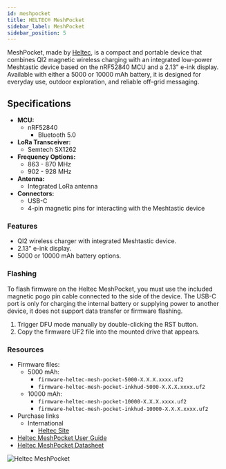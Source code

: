 ```yaml
---
id: meshpocket
title: HELTEC® MeshPocket
sidebar_label: MeshPocket
sidebar_position: 5
---
```


MeshPocket, made by [Heltec](/docs/hardware/devices/heltec-automation/), is a compact and portable device that combines QI2 magnetic wireless charging with an integrated low-power Meshtastic device based on the nRF52840 MCU and a 2.13" e-ink display. Available with either a 5000 or 10000 mAh battery, it is designed for everyday use, outdoor exploration, and reliable off-grid messaging.

## Specifications

- **MCU:**
  - nRF52840
    - Bluetooth 5.0
- **LoRa Transceiver:**
  - Semtech SX1262
- **Frequency Options:**
  - 863 - 870 MHz
  - 902 - 928 MHz
- **Antenna:**
  - Integrated LoRa antenna
- **Connectors:**
  - USB-C
  - 4-pin magnetic pins for interacting with the Meshtastic device

### Features

- QI2 wireless charger with integrated Meshtastic device.
- 2.13" e-ink display.
- 5000 or 10000 mAh battery options.

### Flashing

To flash firmware on the Heltec MeshPocket, you must use the included magnetic pogo pin cable connected to the side of the device. The USB-C port is only for charging the internal battery or supplying power to another device, it does not support data transfer or firmware flashing.

1. Trigger DFU mode manually by double-clicking the RST button.
2. Copy the firmware UF2 file into the mounted drive that appears.

### Resources

- Firmware files:
  - 5000 mAh:
    - `firmware-heltec-mesh-pocket-5000-X.X.X.xxxx.uf2`
    - `firmware-heltec-mesh-pocket-inkhud-5000-X.X.X.xxxx.uf2`
  - 10000 mAh:
    - `firmware-heltec-mesh-pocket-10000-X.X.X.xxxx.uf2`
    - `firmware-heltec-mesh-pocket-inkhud-10000-X.X.X.xxxx.uf2`
- Purchase links
  - International
    - [Heltec Site](https://heltec.org/project/meshpocket/)
- [Heltec MeshPocket User Guide](https://resource.heltec.cn/download/MeshPocket/user_manual/User_Guide_Rev.1.0.1.pdf)
- [Heltec MeshPocket Datasheet](https://resource.heltec.cn/download/MeshPocket/datasheet/MeshPocket_1.0.1.pdf)

![Heltec MeshPocket](/img/hardware/heltec/meshpocket.webp)
